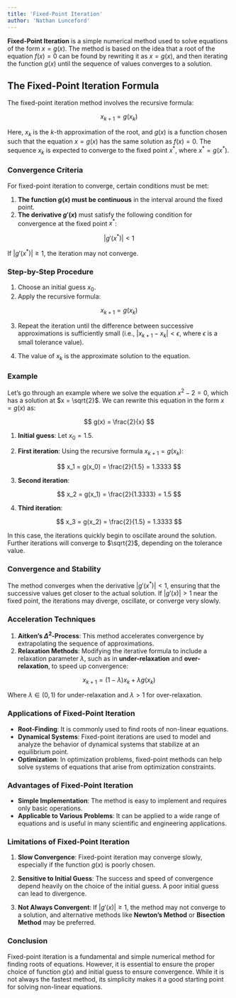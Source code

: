 ```yaml
---
title: 'Fixed-Point Iteration'
author: 'Nathan Lunceford'
---
```


**Fixed-Point Iteration** is a simple numerical method used to solve equations of the form $x = g(x)$. The method is based on the idea that a root of the equation $f(x) = 0$ can be found by rewriting it as $x = g(x)$, and then iterating the function $g(x)$ until the sequence of values converges to a solution.

## The Fixed-Point Iteration Formula

The fixed-point iteration method involves the recursive formula:

$$
x_{k+1} = g(x_k)
$$

Here, $x_k$ is the $k$-th approximation of the root, and $g(x)$ is a function chosen such that the equation $x = g(x)$ has the same solution as $f(x) = 0$. The sequence $x_k$ is expected to converge to the fixed point $x^*$, where $x^* = g(x^*)$.

### Convergence Criteria

For fixed-point iteration to converge, certain conditions must be met:

1. **The function $g(x)$ must be continuous** in the interval around the fixed point.
2. **The derivative $g'(x)$** must satisfy the following condition for convergence at the fixed point $x^*$:

$$
|g'(x^*)| < 1
$$

If $|g'(x^*)| \geq 1$, the iteration may not converge.

### Step-by-Step Procedure

1. Choose an initial guess $x_0$.
2. Apply the recursive formula:

$$
x_{k+1} = g(x_k)
$$

3. Repeat the iteration until the difference between successive approximations is sufficiently small (i.e., $|x_{k+1} - x_k| < \epsilon$, where $\epsilon$ is a small tolerance value).

4. The value of $x_k$ is the approximate solution to the equation.

### Example

Let's go through an example where we solve the equation $x^2 - 2 = 0$, which has a solution at $x = \sqrt{2}$. We can rewrite this equation in the form $x = g(x)$ as:

$$
g(x) = \frac{2}{x}
$$

1. **Initial guess**: Let $x_0 = 1.5$.

2. **First iteration**: Using the recursive formula $x_{k+1} = g(x_k)$:

$$
x_1 = g(x_0) = \frac{2}{1.5} = 1.3333
$$

3. **Second iteration**:

$$
x_2 = g(x_1) = \frac{2}{1.3333} = 1.5
$$

4. **Third iteration**:

$$
x_3 = g(x_2) = \frac{2}{1.5} = 1.3333
$$

In this case, the iterations quickly begin to oscillate around the solution. Further iterations will converge to $\sqrt{2}$, depending on the tolerance value.

### Convergence and Stability

The method converges when the derivative $|g'(x^*)| < 1$, ensuring that the successive values get closer to the actual solution. If $|g'(x)| > 1$ near the fixed point, the iterations may diverge, oscillate, or converge very slowly.

### Acceleration Techniques

1. **Aitken's $\Delta^2$-Process**: This method accelerates convergence by extrapolating the sequence of approximations.
2. **Relaxation Methods**: Modifying the iterative formula to include a relaxation parameter $\lambda$, such as in **under-relaxation** and **over-relaxation**, to speed up convergence:

$$
x_{k+1} = (1 - \lambda)x_k + \lambda g(x_k)
$$

Where $\lambda \in (0,1)$ for under-relaxation and $\lambda > 1$ for over-relaxation.

### Applications of Fixed-Point Iteration

- **Root-Finding**: It is commonly used to find roots of non-linear equations.
- **Dynamical Systems**: Fixed-point iterations are used to model and analyze the behavior of dynamical systems that stabilize at an equilibrium point.
- **Optimization**: In optimization problems, fixed-point methods can help solve systems of equations that arise from optimization constraints.

### Advantages of Fixed-Point Iteration

- **Simple Implementation**: The method is easy to implement and requires only basic operations.
- **Applicable to Various Problems**: It can be applied to a wide range of equations and is useful in many scientific and engineering applications.

### Limitations of Fixed-Point Iteration

1. **Slow Convergence**: Fixed-point iteration may converge slowly, especially if the function $g(x)$ is poorly chosen.
2. **Sensitive to Initial Guess**: The success and speed of convergence depend heavily on the choice of the initial guess. A poor initial guess can lead to divergence.

3. **Not Always Convergent**: If $|g'(x)| \geq 1$, the method may not converge to a solution, and alternative methods like **Newton’s Method** or **Bisection Method** may be preferred.

### Conclusion

Fixed-point iteration is a fundamental and simple numerical method for finding roots of equations. However, it is essential to ensure the proper choice of function $g(x)$ and initial guess to ensure convergence. While it is not always the fastest method, its simplicity makes it a good starting point for solving non-linear equations.
